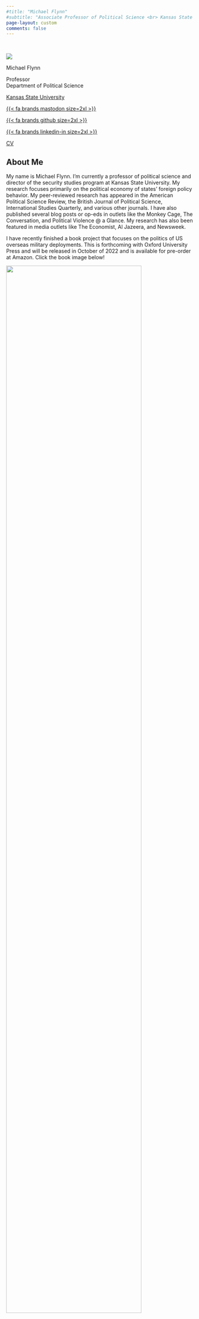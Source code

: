 ---
#title: "Michael Flynn"
#subtitle: "Associate Professor of Political Science <br> Kansas State University"
page-layout: custom
comments: false
---

<div class="landing-page-container">

<br>

:::{.grid}

:::{.g-col-12 .g-col-md-6}

<div class="profile">

<img class="profile-pic" src="files/media/profile-smaller-2019.png">

<div class="title-name">
Michael Flynn
</div>

<div class="title-position">
Professor <br> Department of Political Science
</div>

<div class="title-institution">
<a href="https://www.k-state.edu/polsci/">Kansas State University</a>
</div>


<div class="social-media-icons">

  <a class="social social-envelope" href="mailto:meflynn@ksu.edu"><i class="fa-solid fa-envelope fa-2xl"></i></a>

  <a class="social social-mastodon" href="https://fosstodon.org/@michaelflynn">{{< fa brands mastodon size=2xl >}}</a>
  
  <a class="social social-github" href="https://www.github.com/meflynn">{{< fa brands github size=2xl >}}</a>

  <a class="social social-linkedin" href="https://www.linkedin.com/in/michael-e-flynn-prior-analytics/">{{< fa brands linkedin-in size=2xl >}}</a>

  <a class="social icon-cv" href="files/flynn-cv.pdf">CV</a>

</div>


</div>


:::

:::{.g-col-12 .g-col-md-6}

<div class="profile-text">
# **About Me** {.unlisted .unnumbered}

My name is Michael Flynn. I’m currently a professor of political science and director of the security studies program at Kansas State University. My research focuses primarily on the political economy of states’ foreign policy behavior. My peer-reviewed research has appeared in the American Political Science Review, the British Journal of Political Science, International Studies Quarterly, and various other journals. I have also published several blog posts or op-eds in outlets like the Monkey Cage, The Conversation, and Political Violence @ a Glance. My research has also been featured in media outlets like The Economist, Al Jazeera, and Newsweek.

I have recently finished a book project that focuses on the politics of US overseas military deployments. This is forthcoming with Oxford University Press and will be released in October of 2022 and is available for pre-order at Amazon. Click the book image below!

<a href="https://a.co/d/7RKUOO7">
<img src="files/media/Allen_etal_Beyond_cover_OUP.jpg" style="width: 85%; margin: auto;">
</a>
</div>
:::


</div>

# **Research Interests** {.unlisted .unnumbered}

Broadly speaking, my research interests include the following subjects and topic areas:

- US Foreign Policy
- Political Economy of Security
- Military Deployments
- Statistical Research Methods
- Bayesian Modeling
- Multilevel Modeling

:::

<br>


</div>

<!-- Default Statcounter code for Michael E. Flynn --
Political Sc http://www.m-flynn.com -->
<script type="text/javascript">
var sc_project=5861296; 
var sc_invisible=1; 
var sc_security="850f1a8e"; 
</script>
<script type="text/javascript"
src="https://www.statcounter.com/counter/counter.js"
async></script>
<noscript><div class="statcounter"><a title="Web Analytics"
href="https://statcounter.com/" target="_blank"><img
class="statcounter"
src="https://c.statcounter.com/5861296/0/850f1a8e/1/"
alt="Web Analytics"
referrerPolicy="no-referrer-when-downgrade"></a></div></noscript>
<!-- End of Statcounter Code -->